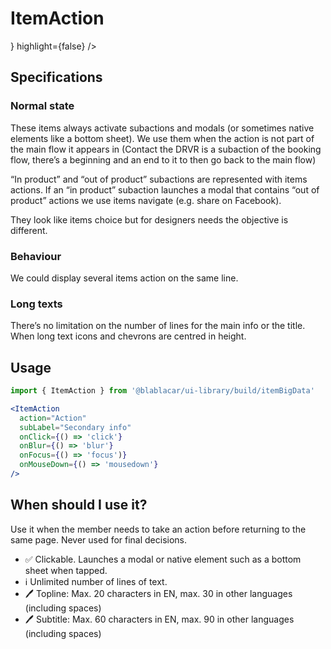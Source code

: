 

<Meta title="Items/ItemAction" />

# ItemAction

<Canvas>
  <Story name="Default">
    <ItemAction
      action="Title"
      subLabel="Subtitle: secondary information"
      leftAddon={<BubbleIcon />}
      highlight={false}
    />
  </Story>
</Canvas>

## Specifications

### Normal state

These items always activate subactions and modals (or sometimes native elements like a bottom sheet). We use them when the action is not part of the main flow it appears in (Contact the DRVR is a subaction of the booking flow, there’s a beginning and an end to it to then go back to the main flow)

“In product” and “out of product” subactions are represented with items actions.
If an “in product” subaction launches a modal that contains “out of product” actions we use items navigate (e.g. share on Facebook).

They look like items choice but for designers needs the objective is different.

### Behaviour

We could display several items action on the same line.

### Long texts

There’s no limitation on the number of lines for the main info or the title.
When long text icons and chevrons are centred in height.

## Usage

```jsx
import { ItemAction } from '@blablacar/ui-library/build/itemBigData'

<ItemAction
  action="Action"
  subLabel="Secondary info"
  onClick={() => 'click'}
  onBlur={() => 'blur'}
  onFocus={() => 'focus')}
  onMouseDown={() => 'mousedown'}
/>
```

<ArgsTable of={ItemAction} />

## When should I use it?

Use it when the member needs to take an action before returning to the same page.
Never used for final decisions.

- ✅ Clickable. Launches a modal or native element such as a bottom sheet when tapped.
- ℹ️ Unlimited number of lines of text.
- 🖊 Topline: Max. 20 characters in EN, max. 30 in other languages (including spaces)
- 🖊 Subtitle: Max. 60 characters in EN, max. 90 in other languages (including spaces)
